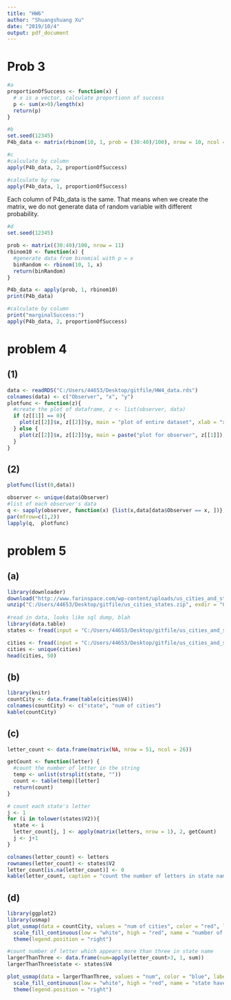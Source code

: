 ```yaml
---
title: "HW6"
author: "Shuangshuang Xu"
date: "2019/10/4"
output: pdf_document
---
```


# Prob 3

```r
#a
proportionOfSuccess <- function(x) {
  # x is a vector, calculate proportionn of success
  p <- sum(x>0)/length(x)
  return(p)
}

#b
set.seed(12345)
P4b_data <- matrix(rbinom(10, 1, prob = (30:40)/100), nrow = 10, ncol = 10, byrow = FALSE)

#c
#calculate by column
apply(P4b_data, 2, proportionOfSuccess)

#calculate by row
apply(P4b_data, 1, proportionOfSuccess)
```

Each column of P4b_data is the same. That means when we create the matrix, we do not generate data of random variable with different probability. 

```r
#d
set.seed(12345)

prob <- matrix((30:40)/100, nrow = 11)
rbinom10 <- function(x) {
  #generate data from binomial with p = x
  binRandom <- rbinom(10, 1, x)
  return(binRandom)
}

P4b_data <- apply(prob, 1, rbinom10)
print(P4b_data)

#calculate by column
print("marginalSuccess:")
apply(P4b_data, 2, proportionOfSuccess)

```

# problem 4

## (1)

```r
data <- readRDS("C:/Users/44653/Desktop/gitfile/HW4_data.rds")
colnames(data) <- c("Observer", "x", "y")
plotfunc <- function(z){
  #create the plot of dataframe, z <- list(observer, data)
  if (z[[1]] == 0){
    plot(z[[2]]$x, z[[2]]$y, main = "plot of entire dataset", xlab = "x", ylab = "y")
  } else {
    plot(z[[2]]$x, z[[2]]$y, main = paste("plot for observer", z[[1]]), xlab = "x", ylab = "y")
  }
}
```

## (2)

```r
plotfunc(list(0,data))
```

```r
observer <- unique(data$Observer)
#list of each observer's data
q <- sapply(observer, function(x) {list(x,data[data$Observer == x, ])}, simplify = FALSE)
par(mfrow=c(1,2))
lapply(q,  plotfunc)
```

# problem 5

## (a)

```r
library(downloader)
download("http://www.farinspace.com/wp-content/uploads/us_cities_and_states.zip",dest="us_cities_states.zip")
unzip("C:/Users/44653/Desktop/gitfile/us_cities_states.zip", exdir = "C:/Users/44653/Desktop/gitfile")
    
#read in data, looks like sql dump, blah
library(data.table)
states <- fread(input = "C:/Users/44653/Desktop/gitfile/us_cities_and_states/states.sql",skip = 23,sep = "'", sep2 = ",", header = F, select = c(2,4))

cities <- fread(input = "C:/Users/44653/Desktop/gitfile/us_cities_and_states/cities_extended.sql",skip = 23,sep = "'", sep2 = ",", header = F, select = c(2,4))
cities <- unique(cities)
head(cities, 50)
```

## (b)

```r
library(knitr)
countCity <- data.frame(table(cities$V4))
colnames(countCity) <- c("state", "num of cities")
kable(countCity)
```

## (c)

```r
letter_count <- data.frame(matrix(NA, nrow = 51, ncol = 26))

getCount <- function(letter) {
  #count the number of letter in the string
  temp <- unlist(strsplit(state, ""))
  count <- table(temp)[letter]
  return(count)
}

# count each state's letter
j <- 1
for (i in tolower(states$V2)){
  state <- i
  letter_count[j, ] <- apply(matrix(letters, nrow = 1), 2, getCount)
  j <- j+1
}

colnames(letter_count) <- letters
rownames(letter_count) <- states$V2
letter_count[is.na(letter_count)] <- 0
kable(letter_count, caption = "count the number of letters in state name")
```

## (d)

```r
library(ggplot2)
library(usmap)
plot_usmap(data = countCity, values = "num of cities", color = "red", labels = TRUE, label_color = "black")+
  scale_fill_continuous(low = "white", high = "red", name = "number of cities in every state")+
  theme(legend.position = "right")

```

```r
#count number of letter which appears more than three in state name
largerThanThree <- data.frame(num=apply(letter_count>3, 1, sum))
largerThanThree$state <- states$V4

plot_usmap(data = largerThanThree, values = "num", color = "blue", labels = TRUE, label_color = "black")+
  scale_fill_continuous(low = "white", high = "red", name = "state have > 3 occurances of ANY letter")+
  theme(legend.position = "right")

```






